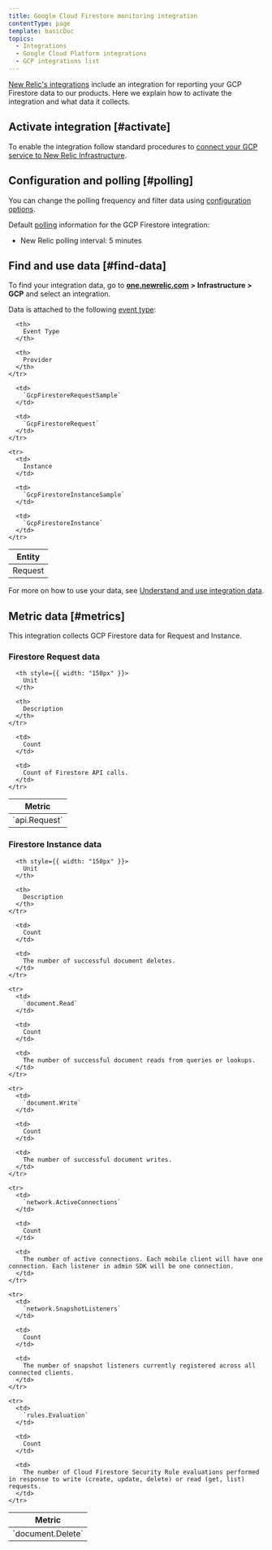 ```yaml
---
title: Google Cloud Firestore monitoring integration
contentType: page
template: basicDoc
topics:
  - Integrations
  - Google Cloud Platform integrations
  - GCP integrations list
---
```


[New Relic's integrations](https://docs.newrelic.com/docs/infrastructure/integrations-getting-started/getting-started/introduction-infrastructure-integrations) include an integration for reporting your GCP Firestore data to our products. Here we explain how to activate the integration and what data it collects.

## Activate integration [#activate]

To enable the integration follow standard procedures to [connect your GCP service to New Relic Infrastructure](https://docs.newrelic.com/docs/connect-google-cloud-platform-services-infrastructure).

## Configuration and polling [#polling]

You can change the polling frequency and filter data using [configuration options](/docs/integrations/new-relic-integrations/getting-started/configure-polling-frequency-data-collection-cloud-integrations).

Default [polling](/docs/integrations/google-cloud-platform-integrations/getting-started/polling-intervals-gcp-integrations) information for the GCP Firestore integration:

* New Relic polling interval: 5 minutes

## Find and use data [#find-data]

To find your integration data, go to [**one.newrelic.com**](http://one.newrelic.com) **> Infrastructure [](https://infrastructure.newrelic.com/ "Link opens in a new window.") > GCP** and select an integration.

Data is attached to the following [event type](https://docs.newrelic.com/docs/insights/use-insights-ui/getting-started/introduction-new-relic-insights#event-type):

<Table>
  <thead>
    <tr>
      <th>
        Entity
      </th>

      <th>
        Event Type
      </th>

      <th>
        Provider
      </th>
    </tr>
  </thead>

  <tbody>
    <tr>
      <td>
        Request
      </td>

      <td>
        `GcpFirestoreRequestSample`
      </td>

      <td>
        `GcpFirestoreRequest`
      </td>
    </tr>

    <tr>
      <td>
        Instance
      </td>

      <td>
        `GcpFirestoreInstanceSample`
      </td>

      <td>
        `GcpFirestoreInstance`
      </td>
    </tr>
  </tbody>
</Table>

For more on how to use your data, see [Understand and use integration data](https://docs.newrelic.com/docs/infrastructure/integrations/find-use-infrastructure-integration-data).

## Metric data [#metrics]

This integration collects GCP Firestore data for Request and Instance.

### Firestore Request data

<Table>
  <thead>
    <tr>
      <th style={{ width: "275px" }}>
        Metric
      </th>

      <th style={{ width: "150px" }}>
        Unit
      </th>

      <th>
        Description
      </th>
    </tr>
  </thead>

  <tbody>
    <tr>
      <td>
        `api.Request`
      </td>

      <td>
        Count
      </td>

      <td>
        Count of Firestore API calls.
      </td>
    </tr>
  </tbody>
</Table>

### Firestore Instance data

<Table>
  <thead>
    <tr>
      <th style={{ width: "275px" }}>
        Metric
      </th>

      <th style={{ width: "150px" }}>
        Unit
      </th>

      <th>
        Description
      </th>
    </tr>
  </thead>

  <tbody>
    <tr>
      <td>
        `document.Delete`
      </td>

      <td>
        Count
      </td>

      <td>
        The number of successful document deletes.
      </td>
    </tr>

    <tr>
      <td>
        `document.Read`
      </td>

      <td>
        Count
      </td>

      <td>
        The number of successful document reads from queries or lookups.
      </td>
    </tr>

    <tr>
      <td>
        `document.Write`
      </td>

      <td>
        Count
      </td>

      <td>
        The number of successful document writes.
      </td>
    </tr>

    <tr>
      <td>
        `network.ActiveConnections`
      </td>

      <td>
        Count
      </td>

      <td>
        The number of active connections. Each mobile client will have one connection. Each listener in admin SDK will be one connection.
      </td>
    </tr>

    <tr>
      <td>
        `network.SnapshotListeners`
      </td>

      <td>
        Count
      </td>

      <td>
        The number of snapshot listeners currently registered across all connected clients.
      </td>
    </tr>

    <tr>
      <td>
        `rules.Evaluation`
      </td>

      <td>
        Count
      </td>

      <td>
        The number of Cloud Firestore Security Rule evaluations performed in response to write (create, update, delete) or read (get, list) requests.
      </td>
    </tr>
  </tbody>
</Table>

